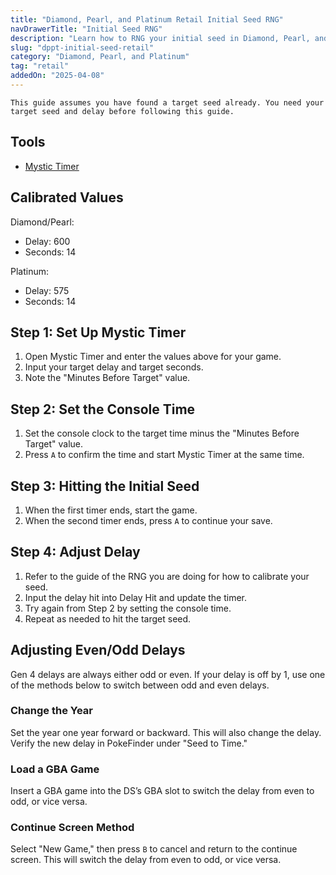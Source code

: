 ```yaml
---
title: "Diamond, Pearl, and Platinum Retail Initial Seed RNG"
navDrawerTitle: "Initial Seed RNG"
description: "Learn how to RNG your initial seed in Diamond, Pearl, and Platinum on a physical console."
slug: "dppt-initial-seed-retail"
category: "Diamond, Pearl, and Platinum"
tag: "retail"
addedOn: "2025-04-08"
---
```


```
This guide assumes you have found a target seed already. You need your target seed and delay before following this guide.
```

## Tools

- [Mystic Timer](/mystic-timer)

## Calibrated Values

Diamond/Pearl:

- Delay: 600
- Seconds: 14

Platinum:

- Delay: 575
- Seconds: 14

## Step 1: Set Up Mystic Timer

1. Open Mystic Timer and enter the values above for your game.
2. Input your target delay and target seconds.
3. Note the "Minutes Before Target" value.

## Step 2: Set the Console Time

1. Set the console clock to the target time minus the "Minutes Before Target" value.
2. Press `A` to confirm the time and start Mystic Timer at the same time.

## Step 3: Hitting the Initial Seed

1. When the first timer ends, start the game.
2. When the second timer ends, press `A` to continue your save.

## Step 4: Adjust Delay

1. Refer to the guide of the RNG you are doing for how to calibrate your seed.
2. Input the delay hit into Delay Hit and update the timer.
3. Try again from Step 2 by setting the console time.
4. Repeat as needed to hit the target seed.

## Adjusting Even/Odd Delays

Gen 4 delays are always either odd or even. If your delay is off by 1, use one of the methods below to switch between odd and even delays.

### Change the Year

Set the year one year forward or backward. This will also change the delay. Verify the new delay in PokeFinder under "Seed to Time."

### Load a GBA Game

Insert a GBA game into the DS’s GBA slot to switch the delay from even to odd, or vice versa.

### Continue Screen Method

Select "New Game," then press `B` to cancel and return to the continue screen. This will switch the delay from even to odd, or vice versa.
